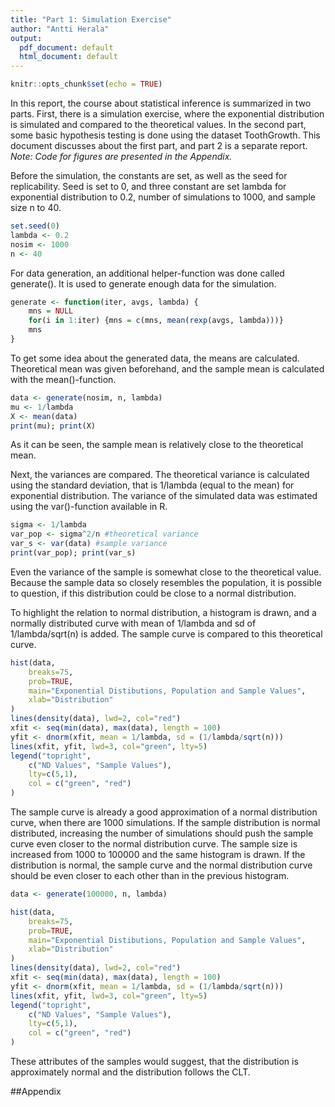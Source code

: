 ```yaml
---
title: "Part 1: Simulation Exercise"
author: "Antti Herala"
output:
  pdf_document: default
  html_document: default
---
```


```r
knitr::opts_chunk$set(echo = TRUE)
```

In this report, the course about statistical inference is summarized in two parts. First, there is a simulation exercise, where the exponential distribution is simulated and compared to the theoretical values. In the second part, some basic hypothesis testing is done using the dataset ToothGrowth. This document discusses about the first part, and part 2 is a separate report. *Note: Code for figures are presented in the Appendix.*

Before the simulation, the constants are set, as well as the seed for replicability. Seed is set to 0, and three constant are set lambda for exponential distribution to 0.2, number of simulations to 1000, and sample size n to 40. 

```r
set.seed(0)
lambda <- 0.2
nosim <- 1000
n <- 40
```

For data generation, an additional helper-function was done called generate(). It is used to generate enough data for the simulation. 

```r
generate <- function(iter, avgs, lambda) {
	mns = NULL
	for(i in 1:iter) {mns = c(mns, mean(rexp(avgs, lambda)))}
	mns
}
```

To get some idea about the generated data, the means are calculated. Theoretical mean was given beforehand, and the sample mean is calculated with the mean()-function.

```r
data <- generate(nosim, n, lambda)
mu <- 1/lambda
X <- mean(data)
print(mu); print(X)
```

As it can be seen, the sample mean is relatively close to the theoretical mean. 

Next, the variances are compared. The theoretical variance is calculated using the standard deviation, that is 1/lambda (equal to the mean) for exponential distribution. The variance of the simulated data was estimated using the var()-function available in R.

```r
sigma <- 1/lambda
var_pop <- sigma^2/n #theoretical variance
var_s <- var(data) #sample variance
print(var_pop); print(var_s)
```

Even the variance of the sample is somewhat close to the theoretical value. Because the sample data so closely resembles the population, it is possible to question, if this distribution could be close to a normal distribution.

To highlight the relation to normal distribution, a histogram is drawn, and a normally distributed curve with mean of 1/lambda and sd of 1/lambda/sqrt(n) is added. The sample curve is compared to this theoretical curve.

```r
hist(data,
	breaks=75,
	prob=TRUE,
	main="Exponential Distibutions, Population and Sample Values",
	xlab="Distribution"
)
lines(density(data), lwd=2, col="red")
xfit <- seq(min(data), max(data), length = 100)
yfit <- dnorm(xfit, mean = 1/lambda, sd = (1/lambda/sqrt(n)))	
lines(xfit, yfit, lwd=3, col="green", lty=5)
legend("topright", 
	c("ND Values", "Sample Values"),
	lty=c(5,1),
	col = c("green", "red")
)
```

The sample curve is already a good approximation of a normal distribution curve, when there are 1000 simulations. If the sample distribution is normal distributed, increasing the number of simulations should push the sample curve even closer to the normal distribution curve. The sample size is increased from 1000 to 100000 and the same histogram is drawn. If the distribution is normal, the sample curve and the normal distribution curve should be even closer to each other than in the previous histogram.

```r
data <- generate(100000, n, lambda)

hist(data,
	breaks=75,
	prob=TRUE,
	main="Exponential Distibutions, Population and Sample Values",
	xlab="Distribution"
)
lines(density(data), lwd=2, col="red")
xfit <- seq(min(data), max(data), length = 100)
yfit <- dnorm(xfit, mean = 1/lambda, sd = (1/lambda/sqrt(n)))	
lines(xfit, yfit, lwd=3, col="green", lty=5)
legend("topright", 
	c("ND Values", "Sample Values"),
	lty=c(5,1),
	col = c("green", "red")
)
```

These attributes of the samples would suggest, that the distribution is approximately normal and the distribution follows the CLT. 

##Appendix

```r
```

```r
```